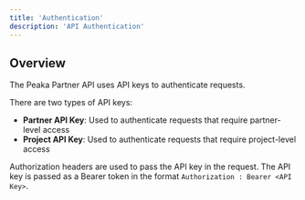 ```yaml
---
title: 'Authentication'
description: 'API Authentication'
---
```


## Overview

The Peaka Partner API uses API keys to authenticate requests.

There are two types of API keys:
- **Partner API Key**: Used to authenticate requests that require partner-level access
- **Project API Key**: Used to authenticate requests that require project-level access

Authorization headers are used to pass the API key in the request. The API key is passed as a Bearer token in the format
`Authorization : Bearer <API Key>`.
